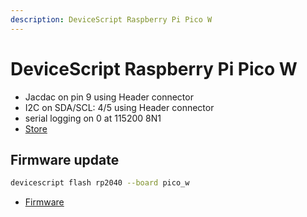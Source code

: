 ```yaml
---
description: DeviceScript Raspberry Pi Pico W
---
```

# DeviceScript Raspberry Pi Pico W




- Jacdac on pin 9 using Header connector
- I2C on SDA/SCL: 4/5 using Header connector
- serial logging on 0 at 115200 8N1
- [Store](https://www.raspberrypi.com/documentation/microcontrollers/raspberry-pi-pico.html)




## Firmware update

```bash
devicescript flash rp2040 --board pico_w
```


- [Firmware](https://github.com/microsoft/jacdac-pico/releases/latest/download/devicescript-rp2040w-pico_w.uf2)